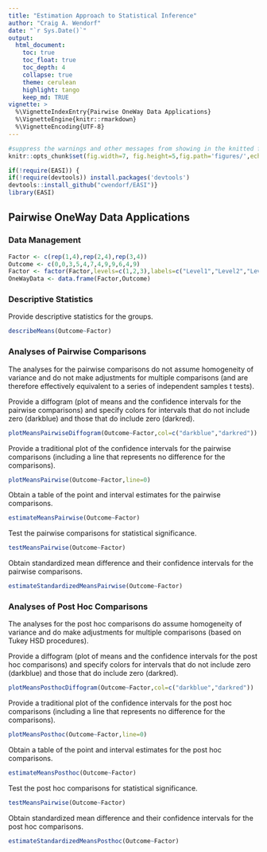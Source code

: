 ```yaml
---
title: "Estimation Approach to Statistical Inference"
author: "Craig A. Wendorf"
date: "`r Sys.Date()`"
output:
  html_document:
    toc: true
    toc_float: true
    toc_depth: 4
    collapse: true
    theme: cerulean
    highlight: tango
    keep_md: TRUE
vignette: >
  %\VignetteIndexEntry{Pairwise OneWay Data Applications}
  %\VignetteEngine{knitr::rmarkdown}
  %\VignetteEncoding{UTF-8}
---
```


```r
#suppress the warnings and other messages from showing in the knitted file.
knitr::opts_chunk$set(fig.width=7, fig.height=5,fig.path='figures/',echo=TRUE,warning=FALSE,message=FALSE)
```

```r
if(!require(EASI)) {
if(!require(devtools)) install.packages('devtools')
devtools::install_github("cwendorf/EASI")}
library(EASI)
```

## Pairwise OneWay Data Applications

### Data Management

```r
Factor <- c(rep(1,4),rep(2,4),rep(3,4))
Outcome <- c(0,0,3,5,4,7,4,9,9,6,4,9)
Factor <- factor(Factor,levels=c(1,2,3),labels=c("Level1","Level2","Level3"))
OneWayData <- data.frame(Factor,Outcome)
```

### Descriptive Statistics

Provide descriptive statistics for the groups.
```r
describeMeans(Outcome~Factor)
```

### Analyses of Pairwise Comparisons

The analyses for the pairwise comparisons do not assume homogeneity of variance and do not make adjustments for multiple comparisons (and are therefore effectively equivalent to a series of independent samples t tests).

Provide a diffogram (plot of means and the confidence intervals for the pairwise comparisons) and specify colors for intervals that do not include zero (darkblue) and those that do include zero (darkred).
```r
plotMeansPairwiseDiffogram(Outcome~Factor,col=c("darkblue","darkred"))
```

Provide a traditional plot of the confidence intervals for the pairwise comparisons (including a line that represents no difference for the comparisons).
```r
plotMeansPairwise(Outcome~Factor,line=0)
```

Obtain a table of the point and interval estimates for the pairwise comparisons.
```r
estimateMeansPairwise(Outcome~Factor)
```
Test the pairwise comparisons for statistical significance.
```r
testMeansPairwise(Outcome~Factor)
```
Obtain standardized mean difference and their confidence intervals for the pairwise comparisons.
```r
estimateStandardizedMeansPairwise(Outcome~Factor)
```

### Analyses of Post Hoc Comparisons

The analyses for the post hoc comparisons do assume homogeneity of variance and do make adjustments for multiple comparisons (based on Tukey HSD procedures).

Provide a diffogram (plot of means and the confidence intervals for the post hoc comparisons) and specify colors for intervals that do not include zero (darkblue) and those that do include zero (darkred).
```r
plotMeansPosthocDiffogram(Outcome~Factor,col=c("darkblue","darkred"))
```

Provide a traditional plot of the confidence intervals for the post hoc comparisons (including a line that represents no difference for the comparisons).
```r
plotMeansPosthoc(Outcome~Factor,line=0)
```

Obtain a table of the point and interval estimates for the post hoc comparisons.
```r
estimateMeansPosthoc(Outcome~Factor)
```
Test the post hoc comparisons for statistical significance.
```r
testMeansPairwise(Outcome~Factor)
```
Obtain standardized mean difference and their confidence intervals for the post hoc comparisons.
```r
estimateStandardizedMeansPosthoc(Outcome~Factor)
```
